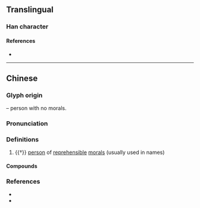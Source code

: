 {{character info}}
==Translingual==

===Han character===
{{Han char|rn=80|rad=毋|as=03|sn=7|four=40557|canj=GWJ,GWJH|ids=⿱士毋}}

====References====
* {{Han ref|kx=0589.040|dkj=16727|dj=0981.050|hdz=42382.020|uh=6BD0|ud=27600|bh=CB48|bd=52040}}

----

==Chinese==
{{zh-forms}}

===Glyph origin===
{{Han etym}}
{{Han compound|士|毋|ls=ic|t1=virtuous man|t2=to not have}} – person with no morals.

===Pronunciation===
{{zh-pron
|m=ǎi
|c=oi2,aai2
|c_note=aai2 - variant
|h=gd=ai3
|mc=y
|oc=y
|cat=n
}}

===Definitions===
{{zh-hanzi}}

# {{†}} [[person]] of [[reprehensible]] [[moral]]s (usually used in names)

====Compounds====
{{zh-der|嫪毐}}

===References===
* {{R:twedu|B01973}}
* {{R:yue:Hanzi}}